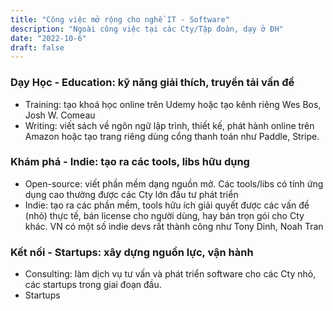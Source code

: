 ```yaml
---
title: "Công việc mở rộng cho nghề IT - Software"
description: "Ngoài công việc tại các Cty/Tập đoàn, dạy ở ĐH"
date: "2022-10-6"
draft: false
---
```


### Dạy Học - Education: kỹ năng giải thích, truyền tải vấn đề

- Training: tạo khoá học online trên Udemy hoặc tạo kênh riêng Wes Bos, Josh W. Comeau
- Writing: viết sách về ngôn ngữ lập trình, thiết kế, phát hành online trên Amazon hoặc tạo trang riêng dùng cổng thanh toán như Paddle, Stripe.

### Khám phá - Indie: tạo ra các tools, libs hữu dụng

- Open-source: viết phần mềm dạng nguồn mở. Các tools/libs có tính ứng dụng cao thường được các Cty lớn đầu tư phát triển
- Indie: tạo ra các phần mềm, tools hữu ích giải quyết được các vấn đề (nhỏ) thực tế, bán license cho người dùng, hay bán trọn gói cho Cty khác. VN có một số indie devs rất thành công như Tony Dinh, Noah Tran

### Kết nối - Startups: xây dựng nguồn lực, vận hành

- Consulting: làm dịch vụ tư vấn và phát triển software cho các Cty nhỏ, các startups trong giai đoạn đầu.
- Startups
